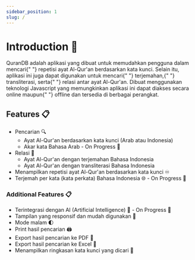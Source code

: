 ```yaml
---
sidebar_position: 1
slug: /
---
```


# Introduction 👋

<p className="text-justify">
  QuranDB adalah aplikasi yang dibuat untuk memudahkan pengguna dalam mencari{" "}
  <span className="font-bold">repetisi</span> ayat Al-Qur'an berdasarkan kata
  kunci. Selain itu, aplikasi ini juga dapat digunakan untuk mencari{" "}
  <span className="font-bold">terjemahan</span>,{" "}
  <span className="font-bold">transliterasi</span>, serta{" "}
  <span className="font-bold">relasi</span> antar ayat Al-Qur'an. Dibuat
  menggunakan teknologi Javascript yang memungkinkan aplikasi ini dapat diakses
  secara <span className="font-italic">online</span> maupun{" "}
  <span className="font-italic">offline</span> dan tersedia di berbagai
  perangkat.
</p>

## Features 📋

- Pencarian 🔍
  - Ayat Al-Qur'an berdasarkan kata kunci (Arab atau Indonesia)
  - Akar kata Bahasa Arab - On Progress 🚧
- Relasi 🔁
  - Ayat Al-Qur'an dengan terjemahan Bahasa Indonesia
  - Ayat Al-Qur'an dengan transliterasi Bahasa Indonesia
- Menampilkan repetisi ayat Al-Qur'an berdasarkan kata kunci ♾️
- Terjemah per kata (kata perkata) Bahasa Indonesia 🌐 - On Progress 🚧

### Additional Features 📋

- Terintegrasi dengan AI (Artificial Intelligence) 🤖 - On Progress 🚧
- Tampilan yang responsif dan mudah digunakan 📱
- Mode malam 🌓
- Print hasil pencarian 🖨️
- Export hasil pencarian ke PDF 📄
- Export hasil pencarian ke Excel 📗
- Menampilkan ringkasan kata kunci yang dicari 📖
